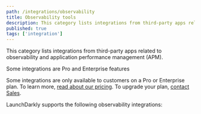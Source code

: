 ```yaml
---
path: /integrations/observability
title: Observability tools
description: This category lists integrations from third-party apps related to observability and application performance management (APM).
published: true
tags: ['integration']
---
```


This category lists integrations from third-party apps related to observability and application performance management (APM).

<Callout intent="primary">
<CalloutTitle>Some integrations are Pro and Enterprise features</CalloutTitle>
<CalloutDescription>

Some integrations are only available to customers on a Pro or Enterprise plan. To learn more, [read about our pricing](https://launchdarkly.com/pricing/). To upgrade your plan, [contact Sales](https://launchdarkly.com/contact-sales/).

</CalloutDescription>
</Callout>

LaunchDarkly supports the following observability integrations:

<ChildPageList path="/integrations/observability" />
